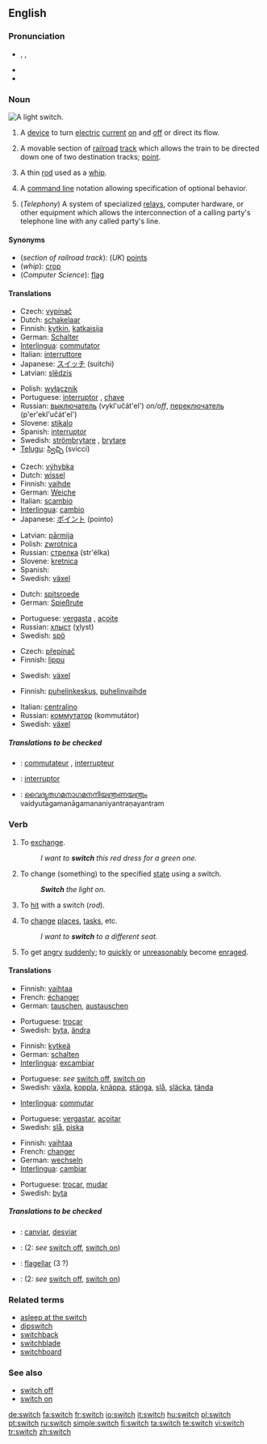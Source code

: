 {{wikipedia|dab=switch (disambiguation)|switch}}
==English==

===Pronunciation===
{{wikipedia}}
*{{enPR|swĭch}}, {{IPA|/swɪtʃ/}}, {{SAMPA|/swItS/}}
*{{audio|en-us-switch.ogg|Audio (US)}}
*{{rhymes|ɪtʃ}}

===Noun===
[[Image:Light switch inside.jpg|thumb|right|A light switch.]]
{{en-noun|es}}

# A [[device]] to turn [[electric]] [[current]] [[turn on|on]] and [[turn off|off]] or direct its flow.
# {{context|railroading|US}} A movable section of [[railroad]] [[track]] which allows the train to be directed down one of two destination tracks; [[point]].
# A thin [[rod]] used as a [[whip]].
# {{computer science}} A [[CLI|command line]] notation allowing specification of optional behavior.
# (''Telephony'') A system of specialized [[relay]]s, computer hardware, or other equipment which allows the interconnection of a calling party's telephone line with any called party's line.

====Synonyms====
*(''section of railroad track''): (''UK'') [[points]]
*(''whip''): [[crop]]
*(''Computer Science''): [[flag]]

====Translations====
{{trans-top|device to turn electric current on and off or direct its flow}}
*Czech: [[vypínač]] {{m}}
*Dutch: [[schakelaar]] {{m}}
*Finnish: [[kytkin]], [[katkaisija]]
*German: [[Schalter]] {{m}}
*[[Interlingua]]: [[commutator]]
*Italian: [[interruttore]]
*Japanese: [[スイッチ]] (suitchi)
*Latvian: [[slēdzis]] {{m}}
{{trans-mid}}
*Polish: [[wyłącznik]] {{m}}
*Portuguese: [[interruptor]] {{m}}, [[chave]] {{f}}
*Russian: [[выключатель]] (vykl'učát'el') {{m}} ''on/off'', [[переключатель]] (p'er'ekl'učát'el') {{m}}
*Slovene: [[stikalo]] {{n}}
*Spanish: [[interruptor]] {{m}}
*Swedish: [[strömbrytare]] {{c}}, [[brytare]] {{c}}
*[[Telugu]]: [[స్విచ్చి]] (svicci)
{{trans-bot}}

{{trans-top|movable section of railroad track}}
* Czech: [[výhybka]] {{f}}
*Dutch: [[wissel]]
*Finnish: [[vaihde]]
*German: [[Weiche]] {{f}}
*Italian: [[scambio]] {{m}}
*[[Interlingua]]: [[cambio]]
*Japanese: [[ポイント]] (pointo)
{{trans-mid}}
*Latvian: [[pārmija]] {{f}}
*Polish: [[zwrotnica]] {{f}}
*Russian: [[стрелка]] (str'élka) {{f}}
*Slovene: [[kretnica]] {{f}}
*Spanish: {{t|es|aguja|f}}
*Swedish: [[växel]] {{c}}
{{trans-bot}}

{{trans-top|thin rod used as a whip}}
*Dutch: [[spitsroede]]
*German: [[Spießrute]] {{f}}
{{trans-mid}}
*Portuguese: [[vergasta]] {{f}}, [[açoite]] {{m}}
*Russian: [[хлыст]] (χlyst) {{m}}
*Swedish: [[spö]] {{n}}
{{trans-bot}}

{{trans-top|command line notation}}
*Czech: [[přepínač]] {{m}}
*Finnish: [[lippu]]
{{trans-mid}}
*Swedish: [[växel]] {{c}}
{{trans-bot}}

{{trans-top|system which allows the interconnection of a calling party's telephone line with any called party's line}}
*Finnish: [[puhelinkeskus]], [[puhelinvaihde]]
{{trans-mid}}
*Italian: [[centralino]] {{m}}
*Russian: [[коммутатор]] (kommutátor) {{m}}
*Swedish: [[växel]] {{c}}
{{trans-bot}}

=====Translations to be checked=====
{{checktrans}}
{{top}}
*{{ttbc|French}}: [[commutateur]] {{m}}, [[interrupteur]] {{m}}
*{{ttbc|Interlingua}}: [[interruptor]]
*{{ttbc|Malayalam}}: [[വൈദ്യുതഗമനാഗമനനിയന്ത്രണയന്ത്രം]] vaidyutagamanāgamananiyantraṇayantram
{{mid}}
{{bottom}}

===Verb===
{{en-verb|switch|es}}

# {{transitive}} To [[exchange]].
#: ''I want to '''switch''' this red dress for a green one.''
# {{transitive}} To change (something) to the specified [[state]] using a switch.
#: '''''Switch''' the light on.''
# {{transitive}} To [[hit]] with a switch (''rod'').
# {{intransitive}} To [[change]] [[place]]s, [[task]]s, etc.
#: ''I want to '''switch''' to a different seat.''
# {{slang}} {{intransitive}} To get [[angry]] [[suddenly]]; to [[quickly]] or [[unreasonably]] become [[enraged]].

====Translations====
{{trans-top|To exchange}}
*Finnish: [[vaihtaa]]
*French: [[échanger]]
*German: [[tauschen]], [[austauschen]]
{{trans-mid}}
*Portuguese: [[trocar]]
*Swedish: [[byta]], [[ändra]]
{{trans-bot}}

{{trans-top|To change (something) to the specified state using a switch}}
*Finnish: [[kytkeä]]
*German: [[schalten]]
*[[Interlingua]]: [[excambiar]]
{{trans-mid}}
*Portuguese: ''see'' [[switch off]], [[switch on]]
*Swedish: [[växla]], [[koppla]], [[knäppa]], [[stänga]], [[slå]], [[släcka]], [[tända]]
{{trans-bot}}

{{trans-top|To hit with a switch (''rod'')}}
*[[Interlingua]]: [[commutar]]
{{trans-mid}}
*Portuguese: [[vergastar]], [[açoitar]]
*Swedish: [[slå]], [[piska]]
{{trans-bot}}

{{trans-top|To change places / tasks}}
*Finnish: [[vaihtaa]]
*French: [[changer]]
*German: [[wechseln]]
*[[Interlingua]]: [[cambiar]]
{{trans-mid}}
*Portuguese: [[trocar]], [[mudar]]
*Swedish: [[byta]]
{{trans-bot}}

=====Translations to be checked=====
{{checktrans}}
{{top}}
*{{ttbc|Catalan}}: [[canviar]], [[desviar]]
*{{ttbc|French}}: (2: ''see'' [[switch off]], [[switch on]])
{{mid}}
*{{ttbc|Interlingua}}: [[flagellar]] (3 ?)
*{{ttbc|Italian}}: (2: ''see'' [[switch off]], [[switch on]])
{{bottom}}

===Related terms===
*[[asleep at the switch]]
*[[dipswitch]]
*[[switchback]]
*[[switchblade]]
*[[switchboard]]

===See also===
*[[switch off]]
*[[switch on]]

[[de:switch]]
[[fa:switch]]
[[fr:switch]]
[[io:switch]]
[[it:switch]]
[[hu:switch]]
[[pl:switch]]
[[pt:switch]]
[[ru:switch]]
[[simple:switch]]
[[fi:switch]]
[[ta:switch]]
[[te:switch]]
[[vi:switch]]
[[tr:switch]]
[[zh:switch]]